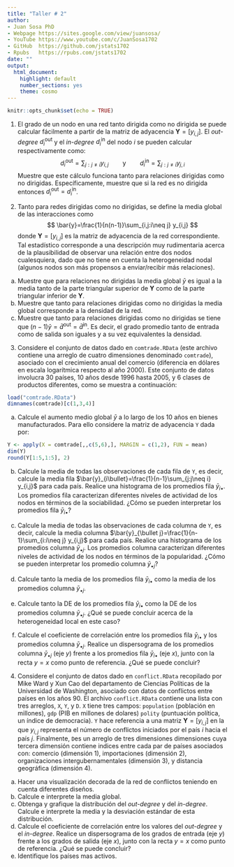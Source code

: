 ---
title: "Taller # 2"
author: 
- Juan Sosa PhD
- Webpage https://sites.google.com/view/juansosa/ 
- YouTube https://www.youtube.com/c/JuanSosa1702 
- GitHub  https://github.com/jstats1702 
- Rpubs   https://rpubs.com/jstats1702
date: ""
output:
  html_document:
    highlight: default
    number_sections: yes
    theme: cosmo
---

```{r setup, include=FALSE}
knitr::opts_chunk$set(echo = TRUE)
```

1. El grado de un nodo en una red tanto dirigida como no dirigida se puede calcular fácilmente a partir de la matriz de adyacencia $\mathbf{Y}=[y_{i,j}]$. El *out-degree* $d_i^{\text{out}}$ y el *in-degree* $d_i^{\text{in}}$ del nodo $i$ se pueden calcular respectivamente como:
$$
d_i^{\text{out}} = \sum_{j:j\neq i} y_{i,j}
\qquad\text{y}\qquad
d_i^{\text{in}} = \sum_{j:j\neq i} y_{j,i}
$$
Muestre que este cálculo funciona tanto para relaciones dirigidas como no dirigidas. Específicamente, muestre que si la red es no dirigida entonces $d_i^{\text{out}} = d_i^{\text{in}}$.

2. Tanto para redes dirigidas como no dirigidas, se define la media global de las interacciones como
$$
\bar{y}=\frac{1}{n(n-1)}\sum_{i,j:i\neq j} y_{i,j}
$$
donde $\mathbf{Y}=[y_{i,j}]$ es la matriz de adyacencia de la red correspondiente. Tal estadístico corresponde a una descripción muy rudimentaria acerca de la plausibilidad de observar una relación entre dos nodos cualesquiera, dado que no tiene en cuenta la heterogeneidad nodal (algunos nodos son más propensos a enviar/recibir más relaciones).

a. Muestre que para relaciones no dirigidas la media global $\bar{y}$ es igual a la media tanto de la parte triangular superior de $\mathbf{Y}$ como de la parte triangular inferior de $\mathbf{Y}$.
b. Muestre que tanto para relaciones dirigidas como no dirigidas la media global corresponde a la densidad de la red.
b. Muestre que tanto para relaciones dirigidas como no dirigidas se tiene que $(n-1)\bar{y} = \bar{d}^{\text{out}}=\bar{d}^{\text{in}}$. Es decir, el grado promedio tanto de entrada como de salida son iguales y a su vez equivalentes la densidad.

3. Considere el conjunto de datos dado en `comtrade.RData` (este archivo contiene una arreglo de cuatro dimensiones denominado `comtrade`), asociado con el crecimiento anual del comercio (diferencia en dólares en escala logarítmica respecto al año 2000). Este conjunto de datos involucra 30 países, 10 años desde 1996 hasta 2005, y 6 clases de productos diferentes, como se muestra a continuación:

```{r}
load("comtrade.RData")
dimnames(comtrade)[c(1,3,4)]
```
a. Calcule el aumento medio global $\bar{y}$ a lo largo de los 10 años en bienes manufacturados. Para ello considere la matriz de adyacencia `Y` dada por:
```{r}
Y <- apply(X = comtrade[,,c(5,6),], MARGIN = c(1,2), FUN = mean)
dim(Y)
round(Y[1:5,1:5], 2)
```


b. Calcule la media de todas las observaciones de cada fila de `Y`, es decir, calcule la media fila $\bar{y}_{i\bullet}=\frac{1}{n-1}\sum_{j:j\neq i} y_{i,j}$ para cada país. Realice una histograma de los promedios fila $\bar{y}_{i\bullet}$. Los promedios fila caracterizan diferentes niveles de actividad de los nodos en términos de la sociabilidad. ¿Cómo se pueden interpretar los promedios fila $\bar{y}_{i\bullet}$?

b. Calcule la media de todas las observaciones de cada columna de `Y`, es decir, calcule la media columna $\bar{y}_{\bullet j}=\frac{1}{n-1}\sum_{i:i\neq j} y_{i,j}$ para cada país. Realice una histograma de los promedios columna $\bar{y}_{\bullet j}$. Los promedios columna caracterizan diferentes niveles de actividad de los nodos en términos de la popularidad. ¿Cómo se pueden interpretar los promedio columna $\bar{y}_{\bullet j}$?

b. Calcule tanto la media de los promedios fila $\bar{y}_{i\bullet}$ como la media de los promedios columna $\bar{y}_{\bullet j}$.

b. Calcule tanto la DE de los promedios fila $\bar{y}_{i\bullet}$ como la DE de los promedios columna $\bar{y}_{\bullet j}$. ¿Qué se puede concluir acerca de la heterogeneidad local en este caso?

b. Calcule el coeficiente de correlación entre los promedios fila $\bar{y}_{i\bullet}$ y los promedios columna $\bar{y}_{\bullet j}$. Realice un dispersograma de los promedios columna $\bar{y}_{\bullet j}$ (eje $y$) frente a los promedios fila $\bar{y}_{i\bullet}$ (eje $x$), junto con la recta $y=x$ como punto de referencia. ¿Qué se puede concluir? 

4.  Considere el conjunto de datos dado en `conflict.RData` recopilado por Mike Ward y Xun Cao del departamento de Ciencias Políticas de la Universidad de Washington, asociado con datos de conflictos entre países en los años 90. El archivo `conflict.RData` contiene una lista con tres arreglos, `X`, `Y`, y `D`. `X` tiene tres campos: `population` (población en millones), `gdp` (PIB en millones de dolares) `polity` (puntuación política, un índice de democracia). `Y` hace referencia a una matriz $\mathbf{Y}=[y_{i,j}]$ en la que $y_{i,j}$ representa el número de conflictos iniciados por el país $i$ hacia el país $j$. Finalmente, `D`es un arreglo de tres dimensiones dimensiones cuya tercera dimensión contiene indices entre cada par de países asociados con: comercio (dimensión 1), importaciones (dimensión 2), organizaciones intergubernamentales (dimensión 3), y distancia geográfica (dimensión 4).

a. Hacer una visualización decorada de la red de conflictos teniendo en cuenta diferentes diseños.
b. Calcule e interprete la media global.
b. Obtenga y grafique la distribución del *out-degree* y del *in-degree*. Calcule e interprete la media y la desviación estándar de esta distribución. 
b. Calcule el coeficiente de correlación entre los valores del *out-degree* y el *in-degree*. Realice un dispersograma de los grados de entrada (eje $y$) frente a los grados de salida (eje $x$), junto con la recta $y=x$ como punto de referencia. ¿Qué se puede concluir?
b. Identifique los países mas activos.
